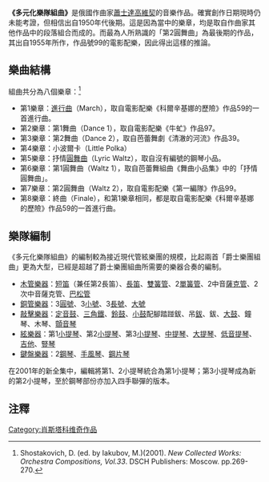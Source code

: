 {{NoteTA
|1=zh-cn:肖斯塔科维奇;zh-tw:蕭士塔高維奇;zh-hk:蕭士達高維契;
|2=zh-cn:为混编乐队而作的组曲;zh-tw:多元化樂隊組曲;
}}
{{Otheruses|subject=曾被误认为《第二号爵士组曲》的作品|other=作曲家的另一作品|第2号爵士组曲 (肖斯塔科维奇)}}

'''《多元化樂隊組曲》'''是俄國作曲家[[蕭士達高維契|蕭士達高維契]]的音樂作品。確實創作日期現時仍未能考證，但相信出自1950年代後期。這是因為當中的樂章，均是取自作曲家其他作品中的段落組合而成的。而最為人所熟識的「第2圓舞曲」為最後期的作品，其出自1955年所作，作品號99的電影配樂，因此得出這樣的推論。

==樂曲結構==
組曲共分為八個樂章：<ref>Shostakovich, D. (ed. by Iakubov, M.)(2001). ''New Collected Works: Orchestra Compositions, Vol.33''. DSCH Publishers: Moscow. pp.269-270.</ref>

*第1樂章：[[進行曲|進行曲]]（March），取自電影配樂《科爾辛基娜的歷險》作品59的一首進行曲。
*第2樂章：第1舞曲（Dance 1），取自電影配樂《牛虻》作品97。
*第3樂章：第2舞曲（Dance 2），取自芭蕾舞劇《清澈的河流》作品39。
*第4樂章：小波爾卡（Little Polka）
*第5樂章：抒情[[圓舞曲|圓舞曲]]（Lyric Waltz），取自沒有編號的鋼琴小品。
*第6樂章：第1圓舞曲（Waltz 1），取自芭蕾舞組曲《舞曲小品集》中的「抒情圓舞曲」。
*第7樂章：第2圓舞曲（Waltz 2），取自電影配樂《第一編隊》作品99。
*第8樂章：終曲（Finale），和第1樂章相同，都是取自電影配樂《科爾辛基娜的歷險》作品59的一首進行曲。

==樂隊編制==
《多元化樂隊組曲》的編制較為接近現代管絃樂團的規模，比起兩首「爵士樂團組曲」更為大型，已經是超越了爵士樂團組曲所需要的樂器合奏的編制。
*[[木管樂器|木管樂器]]：[[短笛|短笛]]（兼任第2長笛）、[[長笛|長笛]]、[[雙簧管|雙簧管]]、2[[單簧管|單簧管]]、2中音[[薩克管|薩克管]]、2次中音薩克管、[[巴松管|巴松管]]
*[[銅管樂器|銅管樂器]]：3[[圓號|圓號]]、3[[小號|小號]]、3[[長號|長號]]、[[大號|大號]]
*[[敲擊樂器|敲擊樂器]]：[[定音鼓|定音鼓]]、[[三角鐵|三角鐵]]、[[鈴鼓|鈴鼓]]、[[小鼓|小鼓]]配腳踏踫鈸、吊[[鈸|鈸]]、鈸、[[大鼓|大鼓]]、鐘琴、木琴、[[顫音琴|顫音琴]]
*[[絃樂器|絃樂器]]：第1[[小提琴|小提琴]]、第2[[小提琴|小提琴]]、第3[[小提琴|小提琴]]、[[中提琴|中提琴]]、[[大提琴|大提琴]]、[[低音提琴|低音提琴]]、[[吉他|吉他]]、[[豎琴|豎琴]]
*[[鍵盤樂器|鍵盤樂器]]：2[[鋼琴|鋼琴]]、[[手風琴|手風琴]]、[[鋼片琴|鋼片琴]]

在2001年的新全集中，編輯將第1、2小提琴統合為第1小提琴；第3小提琴成為新的第2小提琴，至於鋼琴部份亦加入四手聯彈的版本。

==注釋==
{{reflist}}
{{DEFAULTSORT:Suite for Variety Orchestra}}
[[Category:肖斯塔科维奇作品|Category:肖斯塔科维奇作品]]